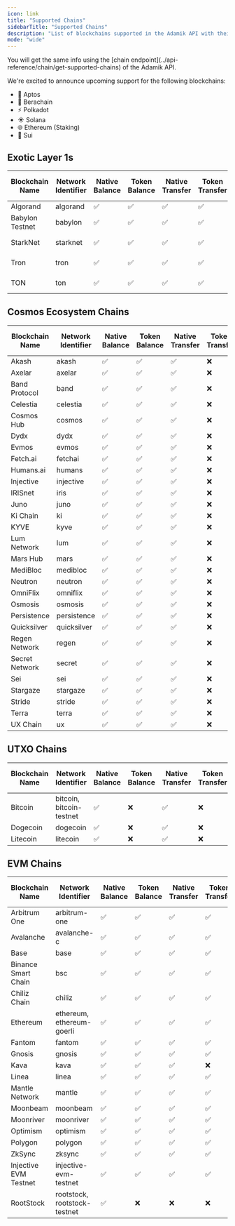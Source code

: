 ```yaml
---
icon: link
title: "Supported Chains"
sidebarTitle: "Supported Chains"
description: "List of blockchains supported in the Adamik API with their respective features."
mode: "wide"
---
```



<Info>
  You will get the same info using the [chain
  endpoint](../api-reference/chain/get-supported-chains) of the Adamik API.
</Info>

<Info>

  We're excited to announce upcoming support for the following blockchains:
  - 🔷 Aptos
  - 🐻 Berachain
  - ⚡ Polkadot
  - ☀️ Solana
  - 🌐 Ethereum (Staking)
  - 🌊 Sui
</Info>

## Exotic Layer 1s

<table style={{ borderCollapse: "collapse", border: "none" }}>
  <thead>
    <tr>
      <th style={{ textAlign: "center", border: "none", verticalAlign: "middle" }}>Blockchain Name</th>
      <th style={{ textAlign: "center", border: "none", verticalAlign: "middle" }}>Network Identifier</th>
      <th style={{ textAlign: "center", border: "none", verticalAlign: "middle" }}>Native Balance</th>
      <th style={{ textAlign: "center", border: "none", verticalAlign: "middle" }}>Token Balance</th>
      <th style={{ textAlign: "center", border: "none", verticalAlign: "middle" }}>Native Transfer</th>
      <th style={{ textAlign: "center", border: "none", verticalAlign: "middle" }}>Token Transfer</th>
      <th style={{ textAlign: "center", border: "none", verticalAlign: "middle" }}>Staking and Rewards</th>
      <th style={{ textAlign: "center", border: "none", verticalAlign: "middle" }}>Transaction History</th>
    </tr>
  </thead>
  <tbody>
    <tr>
      <td style={{ textAlign: "center", border: "none" }}>Algorand</td>
      <td style={{ textAlign: "center", border: "none", whiteSpace: "nowrap" }}>algorand</td>
      <td style={{ textAlign: "center", border: "none" }} class="checkmark">✅</td>
      <td style={{ textAlign: "center", border: "none" }} class="checkmark">✅</td>
      <td style={{ textAlign: "center", border: "none" }} class="checkmark">✅</td>
      <td style={{ textAlign: "center", border: "none" }} class="checkmark">✅</td>
      <td style={{ textAlign: "center", border: "none" }} class="cross">❌</td>
      <td style={{ textAlign: "center", border: "none" }} class="checkmark">✅</td>
    </tr>
    <tr>
      <td style={{ textAlign: "center", border: "none" }}>Babylon Testnet</td>
      <td style={{ textAlign: "center", border: "none", whiteSpace: "nowrap" }}>babylon</td>
      <td style={{ textAlign: "center", border: "none" }} class="checkmark">✅</td>
      <td style={{ textAlign: "center", border: "none" }} class="checkmark">✅</td>
      <td style={{ textAlign: "center", border: "none" }} class="checkmark">✅</td>
      <td style={{ textAlign: "center", border: "none" }} class="checkmark">✅</td>
      <td style={{ textAlign: "center", border: "none" }} class="checkmark">✅</td>
      <td style={{ textAlign: "center", border: "none" }} class="checkmark">✅</td>
    </tr>
    <tr>
      <td style={{ textAlign: "center", border: "none" }}>StarkNet</td>
      <td style={{ textAlign: "center", border: "none", whiteSpace: "nowrap" }}>starknet</td>
      <td style={{ textAlign: "center", border: "none" }} class="checkmark">✅</td>
      <td style={{ textAlign: "center", border: "none" }} class="checkmark">✅</td>
      <td style={{ textAlign: "center", border: "none" }} class="checkmark">✅</td>
      <td style={{ textAlign: "center", border: "none" }} class="checkmark">✅</td>
      <td style={{ textAlign: "center", border: "none" }}>Coming Soon</td>
      <td style={{ textAlign: "center", border: "none" }} class="checkmark">✅</td>
    </tr>
    <tr>
      <td style={{ textAlign: "center", border: "none" }}>Tron</td>
      <td style={{ textAlign: "center", border: "none", whiteSpace: "nowrap" }}>tron</td>
      <td style={{ textAlign: "center", border: "none" }} class="checkmark">✅</td>
      <td style={{ textAlign: "center", border: "none" }} class="checkmark">✅</td>
      <td style={{ textAlign: "center", border: "none" }} class="checkmark">✅</td>
      <td style={{ textAlign: "center", border: "none" }} class="checkmark">✅</td>
      <td style={{ textAlign: "center", border: "none" }}>Coming Soon</td>
      <td style={{ textAlign: "center", border: "none" }} class="checkmark">✅</td>
    </tr>
    <tr>
      <td style={{ textAlign: "center", border: "none" }}>TON</td>
      <td style={{ textAlign: "center", border: "none", whiteSpace: "nowrap" }}>ton</td>
      <td style={{ textAlign: "center", border: "none" }} class="checkmark">✅</td>
      <td style={{ textAlign: "center", border: "none" }} class="checkmark">✅</td>
      <td style={{ textAlign: "center", border: "none" }} class="checkmark">✅</td>
      <td style={{ textAlign: "center", border: "none" }} class="checkmark">✅</td>
      <td style={{ textAlign: "center", border: "none" }} >Coming Soon</td>
      <td style={{ textAlign: "center", border: "none" }} >Coming Soon	</td>
    </tr>
  </tbody>
</table>

## Cosmos Ecosystem Chains

<table style={{ borderCollapse: "collapse", border: "none" }}>
  <thead>
    <tr>
      <th style={{ textAlign: "center", border: "none", verticalAlign: "middle" }}>Blockchain Name</th>
      <th style={{ textAlign: "center", border: "none", verticalAlign: "middle" }}>Network Identifier</th>
      <th style={{ textAlign: "center", border: "none", verticalAlign: "middle" }}>Native Balance</th>
      <th style={{ textAlign: "center", border: "none", verticalAlign: "middle" }}>Token Balance</th>
      <th style={{ textAlign: "center", border: "none", verticalAlign: "middle" }}>Native Transfer</th>
      <th style={{ textAlign: "center", border: "none", verticalAlign: "middle" }}>Token Transfer</th>
      <th style={{ textAlign: "center", border: "none", verticalAlign: "middle" }}>Staking and Rewards</th>
      <th style={{ textAlign: "center", border: "none", verticalAlign: "middle" }}>Transaction History</th>
    </tr>
  </thead>
  <tbody>
    <tr>
      <td style={{ textAlign: "center", border: "none" }}>Akash</td>
      <td style={{ textAlign: "center", border: "none", whiteSpace: "nowrap" }}>akash</td>
      <td style={{ textAlign: "center", border: "none" }} class="checkmark">✅</td>
      <td style={{ textAlign: "center", border: "none" }} class="checkmark">✅</td>
      <td style={{ textAlign: "center", border: "none" }} class="checkmark">✅</td>
      <td style={{ textAlign: "center", border: "none" }} class="cross">❌</td>
      <td style={{ textAlign: "center", border: "none" }} class="checkmark">✅</td>
      <td style={{ textAlign: "center", border: "none" }} class="checkmark">✅</td>
    </tr>
    <tr>
      <td style={{ textAlign: "center", border: "none" }}>Axelar</td>
      <td style={{ textAlign: "center", border: "none", whiteSpace: "nowrap" }}>axelar</td>
      <td style={{ textAlign: "center", border: "none" }} class="checkmark">✅</td>
      <td style={{ textAlign: "center", border: "none" }} class="checkmark">✅</td>
      <td style={{ textAlign: "center", border: "none" }} class="checkmark">✅</td>
      <td style={{ textAlign: "center", border: "none" }} class="cross">❌</td>
      <td style={{ textAlign: "center", border: "none" }} class="checkmark">✅</td>
      <td style={{ textAlign: "center", border: "none" }} class="checkmark">✅</td>
    </tr>
    <tr>
      <td style={{ textAlign: "center", border: "none" }}>Band Protocol</td>
      <td style={{ textAlign: "center", border: "none", whiteSpace: "nowrap" }}>band</td>
      <td style={{ textAlign: "center", border: "none" }} class="checkmark">✅</td>
      <td style={{ textAlign: "center", border: "none" }} class="checkmark">✅</td>
      <td style={{ textAlign: "center", border: "none" }} class="checkmark">✅</td>
      <td style={{ textAlign: "center", border: "none" }} class="cross">❌</td>
      <td style={{ textAlign: "center", border: "none" }} class="checkmark">✅</td>
      <td style={{ textAlign: "center", border: "none" }} class="cross">❌</td>
    </tr>
    <tr>
      <td style={{ textAlign: "center", border: "none" }}>Celestia</td>
      <td style={{ textAlign: "center", border: "none", whiteSpace: "nowrap" }}>celestia</td>
      <td style={{ textAlign: "center", border: "none" }} class="checkmark">✅</td>
      <td style={{ textAlign: "center", border: "none" }} class="checkmark">✅</td>
      <td style={{ textAlign: "center", border: "none" }} class="checkmark">✅</td>
      <td style={{ textAlign: "center", border: "none" }} class="cross">❌</td>
      <td style={{ textAlign: "center", border: "none" }} class="checkmark">✅</td>
      <td style={{ textAlign: "center", border: "none" }} class="checkmark">✅</td>
    </tr>
    <tr>
      <td style={{ textAlign: "center", border: "none" }}>Cosmos Hub</td>
      <td style={{ textAlign: "center", border: "none", whiteSpace: "nowrap" }}>cosmos</td>
      <td style={{ textAlign: "center", border: "none" }} class="checkmark">✅</td>
      <td style={{ textAlign: "center", border: "none" }} class="checkmark">✅</td>
      <td style={{ textAlign: "center", border: "none" }} class="checkmark">✅</td>
      <td style={{ textAlign: "center", border: "none" }} class="cross">❌</td>
      <td style={{ textAlign: "center", border: "none" }} class="checkmark">✅</td>
      <td style={{ textAlign: "center", border: "none" }} class="checkmark">✅</td>
    </tr>
    <tr>
      <td style={{ textAlign: "center", border: "none" }}>Dydx</td>
      <td style={{ textAlign: "center", border: "none", whiteSpace: "nowrap" }}>dydx</td>
      <td style={{ textAlign: "center", border: "none" }} class="checkmark">✅</td>
      <td style={{ textAlign: "center", border: "none" }} class="checkmark">✅</td>
      <td style={{ textAlign: "center", border: "none" }} class="checkmark">✅</td>
      <td style={{ textAlign: "center", border: "none" }} class="cross">❌</td>
      <td style={{ textAlign: "center", border: "none" }} class="checkmark">✅</td>
      <td style={{ textAlign: "center", border: "none" }} class="checkmark">✅</td>
    </tr>
    <tr>
      <td style={{ textAlign: "center", border: "none" }}>Evmos</td>
      <td style={{ textAlign: "center", border: "none", whiteSpace: "nowrap" }}>evmos</td>
      <td style={{ textAlign: "center", border: "none" }} class="checkmark">✅</td>
      <td style={{ textAlign: "center", border: "none" }} class="checkmark">✅</td>
      <td style={{ textAlign: "center", border: "none" }} class="checkmark">✅</td>
      <td style={{ textAlign: "center", border: "none" }} class="cross">❌</td>
      <td style={{ textAlign: "center", border: "none" }} class="checkmark">✅</td>
      <td style={{ textAlign: "center", border: "none" }} class="checkmark">✅</td>
    </tr>
    <tr>
      <td style={{ textAlign: "center", border: "none" }}>Fetch.ai</td>
      <td style={{ textAlign: "center", border: "none", whiteSpace: "nowrap" }}>fetchai</td>
      <td style={{ textAlign: "center", border: "none" }} class="checkmark">✅</td>
      <td style={{ textAlign: "center", border: "none" }} class="checkmark">✅</td>
      <td style={{ textAlign: "center", border: "none" }} class="checkmark">✅</td>
      <td style={{ textAlign: "center", border: "none" }} class="cross">❌</td>
      <td style={{ textAlign: "center", border: "none" }} class="checkmark">✅</td>
      <td style={{ textAlign: "center", border: "none" }} class="cross">❌</td>
    </tr>
    <tr>
      <td style={{ textAlign: "center", border: "none" }}>Humans.ai</td>
      <td style={{ textAlign: "center", border: "none", whiteSpace: "nowrap" }}>humans</td>
      <td style={{ textAlign: "center", border: "none" }} class="checkmark">✅</td>
      <td style={{ textAlign: "center", border: "none" }} class="checkmark">✅</td>
      <td style={{ textAlign: "center", border: "none" }} class="checkmark">✅</td>
      <td style={{ textAlign: "center", border: "none" }} class="cross">❌</td>
      <td style={{ textAlign: "center", border: "none" }} class="checkmark">✅</td>
      <td style={{ textAlign: "center", border: "none" }} class="cross">❌</td>
    </tr>
    <tr>
      <td style={{ textAlign: "center", border: "none" }}>Injective</td>
      <td style={{ textAlign: "center", border: "none", whiteSpace: "nowrap" }}>injective</td>
      <td style={{ textAlign: "center", border: "none" }} class="checkmark">✅</td>
      <td style={{ textAlign: "center", border: "none" }} class="checkmark">✅</td>
      <td style={{ textAlign: "center", border: "none" }} class="checkmark">✅</td>
      <td style={{ textAlign: "center", border: "none" }} class="cross">❌</td>
      <td style={{ textAlign: "center", border: "none" }} class="checkmark">✅</td>
      <td style={{ textAlign: "center", border: "none" }} class="checkmark">✅</td>
    </tr>
    <tr>
      <td style={{ textAlign: "center", border: "none" }}>IRISnet</td>
      <td style={{ textAlign: "center", border: "none", whiteSpace: "nowrap" }}>iris</td>
      <td style={{ textAlign: "center", border: "none" }} class="checkmark">✅</td>
      <td style={{ textAlign: "center", border: "none" }} class="checkmark">✅</td>
      <td style={{ textAlign: "center", border: "none" }} class="checkmark">✅</td>
      <td style={{ textAlign: "center", border: "none" }} class="cross">❌</td>
      <td style={{ textAlign: "center", border: "none" }} class="checkmark">✅</td>
      <td style={{ textAlign: "center", border: "none" }} class="cross">❌</td>
    </tr>
    <tr>
      <td style={{ textAlign: "center", border: "none" }}>Juno</td>
      <td style={{ textAlign: "center", border: "none", whiteSpace: "nowrap" }}>juno</td>
      <td style={{ textAlign: "center", border: "none" }} class="checkmark">✅</td>
      <td style={{ textAlign: "center", border: "none" }} class="checkmark">✅</td>
      <td style={{ textAlign: "center", border: "none" }} class="checkmark">✅</td>
      <td style={{ textAlign: "center", border: "none" }} class="cross">❌</td>
      <td style={{ textAlign: "center", border: "none" }} class="checkmark">✅</td>
      <td style={{ textAlign: "center", border: "none" }} class="cross">❌</td>
    </tr>
    <tr>
      <td style={{ textAlign: "center", border: "none" }}>Ki Chain</td>
      <td style={{ textAlign: "center", border: "none", whiteSpace: "nowrap" }}>ki</td>
      <td style={{ textAlign: "center", border: "none" }} class="checkmark">✅</td>
      <td style={{ textAlign: "center", border: "none" }} class="checkmark">✅</td>
      <td style={{ textAlign: "center", border: "none" }} class="checkmark">✅</td>
      <td style={{ textAlign: "center", border: "none" }} class="cross">❌</td>
      <td style={{ textAlign: "center", border: "none" }} class="checkmark">✅</td>
      <td style={{ textAlign: "center", border: "none" }} class="cross">❌</td>
    </tr>
    <tr>
      <td style={{ textAlign: "center", border: "none" }}>KYVE</td>
      <td style={{ textAlign: "center", border: "none", whiteSpace: "nowrap" }}>kyve</td>
      <td style={{ textAlign: "center", border: "none" }} class="checkmark">✅</td>
      <td style={{ textAlign: "center", border: "none" }} class="checkmark">✅</td>
      <td style={{ textAlign: "center", border: "none" }} class="checkmark">✅</td>
      <td style={{ textAlign: "center", border: "none" }} class="cross">❌</td>
      <td style={{ textAlign: "center", border: "none" }} class="checkmark">✅</td>
      <td style={{ textAlign: "center", border: "none" }} class="cross">❌</td>
    </tr>
    <tr>
      <td style={{ textAlign: "center", border: "none" }}>Lum Network</td>
      <td style={{ textAlign: "center", border: "none", whiteSpace: "nowrap" }}>lum</td>
      <td style={{ textAlign: "center", border: "none" }} class="checkmark">✅</td>
      <td style={{ textAlign: "center", border: "none" }} class="checkmark">✅</td>
      <td style={{ textAlign: "center", border: "none" }} class="checkmark">✅</td>
      <td style={{ textAlign: "center", border: "none" }} class="cross">❌</td>
      <td style={{ textAlign: "center", border: "none" }} class="checkmark">✅</td>
      <td style={{ textAlign: "center", border: "none" }} class="cross">❌</td>
    </tr>
    <tr>
      <td style={{ textAlign: "center", border: "none" }}>Mars Hub</td>
      <td style={{ textAlign: "center", border: "none", whiteSpace: "nowrap" }}>mars</td>
      <td style={{ textAlign: "center", border: "none" }} class="checkmark">✅</td>
      <td style={{ textAlign: "center", border: "none" }} class="checkmark">✅</td>
      <td style={{ textAlign: "center", border: "none" }} class="checkmark">✅</td>
      <td style={{ textAlign: "center", border: "none" }} class="cross">❌</td>
      <td style={{ textAlign: "center", border: "none" }} class="checkmark">✅</td>
      <td style={{ textAlign: "center", border: "none" }} class="cross">❌</td>
    </tr>
    <tr>
      <td style={{ textAlign: "center", border: "none" }}>MediBloc</td>
      <td style={{ textAlign: "center", border: "none", whiteSpace: "nowrap" }}>medibloc</td>
      <td style={{ textAlign: "center", border: "none" }} class="checkmark">✅</td>
      <td style={{ textAlign: "center", border: "none" }} class="checkmark">✅</td>
      <td style={{ textAlign: "center", border: "none" }} class="checkmark">✅</td>
      <td style={{ textAlign: "center", border: "none" }} class="cross">❌</td>
      <td style={{ textAlign: "center", border: "none" }} class="checkmark">✅</td>
      <td style={{ textAlign: "center", border: "none" }} class="cross">❌</td>
    </tr>
    <tr>
      <td style={{ textAlign: "center", border: "none" }}>Neutron</td>
      <td style={{ textAlign: "center", border: "none", whiteSpace: "nowrap" }}>neutron</td>
      <td style={{ textAlign: "center", border: "none" }} class="checkmark">✅</td>
      <td style={{ textAlign: "center", border: "none" }} class="checkmark">✅</td>
      <td style={{ textAlign: "center", border: "none" }} class="checkmark">✅</td>
      <td style={{ textAlign: "center", border: "none" }} class="cross">❌</td>
      <td style={{ textAlign: "center", border: "none" }} class="checkmark">✅</td>
      <td style={{ textAlign: "center", border: "none" }} class="checkmark">✅</td>
    </tr>
    <tr>
      <td style={{ textAlign: "center", border: "none" }}>OmniFlix</td>
      <td style={{ textAlign: "center", border: "none", whiteSpace: "nowrap" }}>omniflix</td>
      <td style={{ textAlign: "center", border: "none" }} class="checkmark">✅</td>
      <td style={{ textAlign: "center", border: "none" }} class="checkmark">✅</td>
      <td style={{ textAlign: "center", border: "none" }} class="checkmark">✅</td>
      <td style={{ textAlign: "center", border: "none" }} class="cross">❌</td>
      <td style={{ textAlign: "center", border: "none" }} class="checkmark">✅</td>
      <td style={{ textAlign: "center", border: "none" }} class="cross">❌</td>
    </tr>
    <tr>
      <td style={{ textAlign: "center", border: "none" }}>Osmosis</td>
      <td style={{ textAlign: "center", border: "none", whiteSpace: "nowrap" }}>osmosis</td>
      <td style={{ textAlign: "center", border: "none" }} class="checkmark">✅</td>
      <td style={{ textAlign: "center", border: "none" }} class="checkmark">✅</td>
      <td style={{ textAlign: "center", border: "none" }} class="checkmark">✅</td>
      <td style={{ textAlign: "center", border: "none" }} class="cross">❌</td>
      <td style={{ textAlign: "center", border: "none" }} class="checkmark">✅</td>
      <td style={{ textAlign: "center", border: "none" }} class="checkmark">✅</td>
    </tr>
    <tr>
      <td style={{ textAlign: "center", border: "none" }}>Persistence</td>
      <td style={{ textAlign: "center", border: "none", whiteSpace: "nowrap" }}>persistence</td>
      <td style={{ textAlign: "center", border: "none" }} class="checkmark">✅</td>
      <td style={{ textAlign: "center", border: "none" }} class="checkmark">✅</td>
      <td style={{ textAlign: "center", border: "none" }} class="checkmark">✅</td>
      <td style={{ textAlign: "center", border: "none" }} class="cross">❌</td>
      <td style={{ textAlign: "center", border: "none" }} class="checkmark">✅</td>
      <td style={{ textAlign: "center", border: "none" }} class="cross">❌</td>
    </tr>
    <tr>
      <td style={{ textAlign: "center", border: "none" }}>Quicksilver</td>
      <td style={{ textAlign: "center", border: "none", whiteSpace: "nowrap" }}>quicksilver</td>
      <td style={{ textAlign: "center", border: "none" }} class="checkmark">✅</td>
      <td style={{ textAlign: "center", border: "none" }} class="checkmark">✅</td>
      <td style={{ textAlign: "center", border: "none" }} class="checkmark">✅</td>
      <td style={{ textAlign: "center", border: "none" }} class="cross">❌</td>
      <td style={{ textAlign: "center", border: "none" }} class="checkmark">✅</td>
      <td style={{ textAlign: "center", border: "none" }} class="cross">❌</td>
    </tr>
    <tr>
      <td style={{ textAlign: "center", border: "none" }}>Regen Network</td>
      <td style={{ textAlign: "center", border: "none", whiteSpace: "nowrap" }}>regen</td>
      <td style={{ textAlign: "center", border: "none" }} class="checkmark">✅</td>
      <td style={{ textAlign: "center", border: "none" }} class="checkmark">✅</td>
      <td style={{ textAlign: "center", border: "none" }} class="checkmark">✅</td>
      <td style={{ textAlign: "center", border: "none" }} class="cross">❌</td>
      <td style={{ textAlign: "center", border: "none" }} class="checkmark">✅</td>
      <td style={{ textAlign: "center", border: "none" }} class="cross">❌</td>
    </tr>
    <tr>
      <td style={{ textAlign: "center", border: "none" }}>Secret Network</td>
      <td style={{ textAlign: "center", border: "none", whiteSpace: "nowrap" }}>secret</td>
      <td style={{ textAlign: "center", border: "none" }} class="checkmark">✅</td>
      <td style={{ textAlign: "center", border: "none" }} class="checkmark">✅</td>
      <td style={{ textAlign: "center", border: "none" }} class="checkmark">✅</td>
      <td style={{ textAlign: "center", border: "none" }} class="cross">❌</td>
      <td style={{ textAlign: "center", border: "none" }} class="checkmark">✅</td>
      <td style={{ textAlign: "center", border: "none" }} class="cross">❌</td>
    </tr>
    <tr>
      <td style={{ textAlign: "center", border: "none" }}>Sei</td>
      <td style={{ textAlign: "center", border: "none", whiteSpace: "nowrap" }}>sei</td>
      <td style={{ textAlign: "center", border: "none" }} class="checkmark">✅</td>
      <td style={{ textAlign: "center", border: "none" }} class="checkmark">✅</td>
      <td style={{ textAlign: "center", border: "none" }} class="checkmark">✅</td>
      <td style={{ textAlign: "center", border: "none" }} class="cross">❌</td>
      <td style={{ textAlign: "center", border: "none" }} class="checkmark">✅</td>
      <td style={{ textAlign: "center", border: "none" }} class="cross">❌</td>
    </tr>
    <tr>
      <td style={{ textAlign: "center", border: "none" }}>Stargaze</td>
      <td style={{ textAlign: "center", border: "none", whiteSpace: "nowrap" }}>stargaze</td>
      <td style={{ textAlign: "center", border: "none" }} class="checkmark">✅</td>
      <td style={{ textAlign: "center", border: "none" }} class="checkmark">✅</td>
      <td style={{ textAlign: "center", border: "none" }} class="checkmark">✅</td>
      <td style={{ textAlign: "center", border: "none" }} class="cross">❌</td>
      <td style={{ textAlign: "center", border: "none" }} class="checkmark">✅</td>
      <td style={{ textAlign: "center", border: "none" }} class="cross">❌</td>
    </tr>
    <tr>
      <td style={{ textAlign: "center", border: "none" }}>Stride</td>
      <td style={{ textAlign: "center", border: "none", whiteSpace: "nowrap" }}>stride</td>
      <td style={{ textAlign: "center", border: "none" }} class="checkmark">✅</td>
      <td style={{ textAlign: "center", border: "none" }} class="checkmark">✅</td>
      <td style={{ textAlign: "center", border: "none" }} class="checkmark">✅</td>
      <td style={{ textAlign: "center", border: "none" }} class="cross">❌</td>
      <td style={{ textAlign: "center", border: "none" }} class="checkmark">✅</td>
      <td style={{ textAlign: "center", border: "none" }} class="cross">❌</td>
    </tr>
    <tr>
      <td style={{ textAlign: "center", border: "none" }}>Terra</td>
      <td style={{ textAlign: "center", border: "none", whiteSpace: "nowrap" }}>terra</td>
      <td style={{ textAlign: "center", border: "none" }} class="checkmark">✅</td>
      <td style={{ textAlign: "center", border: "none" }} class="checkmark">✅</td>
      <td style={{ textAlign: "center", border: "none" }} class="checkmark">✅</td>
      <td style={{ textAlign: "center", border: "none" }} class="cross">❌</td>
      <td style={{ textAlign: "center", border: "none" }} class="checkmark">✅</td>
      <td style={{ textAlign: "center", border: "none" }} class="cross">❌</td>
    </tr>
    <tr>
      <td style={{ textAlign: "center", border: "none" }}>UX Chain</td>
      <td style={{ textAlign: "center", border: "none", whiteSpace: "nowrap" }}>ux</td>
      <td style={{ textAlign: "center", border: "none" }} class="checkmark">✅</td>
      <td style={{ textAlign: "center", border: "none" }} class="checkmark">✅</td>
      <td style={{ textAlign: "center", border: "none" }} class="checkmark">✅</td>
      <td style={{ textAlign: "center", border: "none" }} class="cross">❌</td>
      <td style={{ textAlign: "center", border: "none" }} class="checkmark">✅</td>
      <td style={{ textAlign: "center", border: "none" }} class="cross">❌</td>
    </tr>
  </tbody>
</table>

## UTXO Chains

<table style={{ borderCollapse: "collapse", border: "none" }}>
  <thead>
    <tr>
      <th style={{ textAlign: "center", border: "none", verticalAlign: "middle" }}>Blockchain Name</th>
      <th style={{ textAlign: "center", border: "none", verticalAlign: "middle" }}>Network Identifier</th>
      <th style={{ textAlign: "center", border: "none", verticalAlign: "middle" }}>Native Balance</th>
      <th style={{ textAlign: "center", border: "none", verticalAlign: "middle" }}>Token Balance</th>
      <th style={{ textAlign: "center", border: "none", verticalAlign: "middle" }}>Native Transfer</th>
      <th style={{ textAlign: "center", border: "none", verticalAlign: "middle" }}>Token Transfer</th>
      <th style={{ textAlign: "center", border: "none", verticalAlign: "middle" }}>Staking and Rewards</th>
      <th style={{ textAlign: "center", border: "none", verticalAlign: "middle" }}>Transaction History</th>
    </tr>
  </thead>
  <tbody>
    <tr>
      <td style={{ textAlign: "center", border: "none" }}>Bitcoin</td>
      <td style={{ textAlign: "center", border: "none", whiteSpace: "nowrap" }}>bitcoin, bitcoin-testnet</td>
      <td style={{ textAlign: "center", border: "none" }} class="checkmark">✅</td>
      <td style={{ textAlign: "center", border: "none" }} class="cross">❌</td>
      <td style={{ textAlign: "center", border: "none" }} class="checkmark">✅</td>
      <td style={{ textAlign: "center", border: "none" }} class="cross">❌</td>
      <td style={{ textAlign: "center", border: "none" }} class="checkmark">✅</td>
      <td style={{ textAlign: "center", border: "none" }} class="cross">❌</td>
    </tr>
    <tr>
      <td style={{ textAlign: "center", border: "none" }}>Dogecoin</td>
      <td style={{ textAlign: "center", border: "none", whiteSpace: "nowrap" }}>dogecoin</td>
      <td style={{ textAlign: "center", border: "none" }} class="checkmark">✅</td>
      <td style={{ textAlign: "center", border: "none" }} class="cross">❌</td>
      <td style={{ textAlign: "center", border: "none" }} class="checkmark">✅</td>
      <td style={{ textAlign: "center", border: "none" }} class="cross">❌</td>
      <td style={{ textAlign: "center", border: "none" }} class="cross">❌</td>
      <td style={{ textAlign: "center", border: "none" }} class="cross">❌</td>
    </tr>
    <tr>
      <td style={{ textAlign: "center", border: "none" }}>Litecoin</td>
      <td style={{ textAlign: "center", border: "none", whiteSpace: "nowrap" }}>litecoin</td>
      <td style={{ textAlign: "center", border: "none" }} class="checkmark">✅</td>
      <td style={{ textAlign: "center", border: "none" }} class="cross">❌</td>
      <td style={{ textAlign: "center", border: "none" }} class="checkmark">✅</td>
      <td style={{ textAlign: "center", border: "none" }} class="cross">❌</td>
      <td style={{ textAlign: "center", border: "none" }} class="cross">❌</td>
      <td style={{ textAlign: "center", border: "none" }} class="cross">❌</td>
    </tr>
  </tbody>
</table>

## EVM Chains

<table style={{ borderCollapse: "collapse", border: "none" }}>
  <thead>
    <tr>
      <th style={{ textAlign: "center", border: "none", verticalAlign: "middle" }}>Blockchain Name</th>
      <th style={{ textAlign: "center", border: "none", verticalAlign: "middle" }}>Network Identifier</th>
      <th style={{ textAlign: "center", border: "none", verticalAlign: "middle" }}>Native Balance</th>
      <th style={{ textAlign: "center", border: "none", verticalAlign: "middle" }}>Token Balance</th>
      <th style={{ textAlign: "center", border: "none", verticalAlign: "middle" }}>Native Transfer</th>
      <th style={{ textAlign: "center", border: "none", verticalAlign: "middle" }}>Token Transfer</th>
      <th style={{ textAlign: "center", border: "none", verticalAlign: "middle" }}>Staking and Rewards</th>
      <th style={{ textAlign: "center", border: "none", verticalAlign: "middle" }}>Transaction History</th>
    </tr>
  </thead>
  <tbody>
    <tr>
      <td style={{ textAlign: "center", border: "none" }}>Arbitrum One</td>
      <td style={{ textAlign: "center", border: "none", whiteSpace: "nowrap" }}>arbitrum-one</td>
      <td style={{ textAlign: "center", border: "none" }} class="checkmark">✅</td>
      <td style={{ textAlign: "center", border: "none" }} class="checkmark">✅</td>
      <td style={{ textAlign: "center", border: "none" }} class="checkmark">✅</td>
      <td style={{ textAlign: "center", border: "none" }} class="checkmark">✅</td>
      <td style={{ textAlign: "center", border: "none" }} class="cross">❌</td>
      <td style={{ textAlign: "center", border: "none" }} class="checkmark">✅</td>
    </tr>
    <tr>
      <td style={{ textAlign: "center", border: "none" }}>Avalanche</td>
      <td style={{ textAlign: "center", border: "none", whiteSpace: "nowrap" }}>avalanche-c</td>
      <td style={{ textAlign: "center", border: "none" }} class="checkmark">✅</td>
      <td style={{ textAlign: "center", border: "none" }} class="checkmark">✅</td>
      <td style={{ textAlign: "center", border: "none" }} class="checkmark">✅</td>
      <td style={{ textAlign: "center", border: "none" }} class="checkmark">✅</td>
      <td style={{ textAlign: "center", border: "none" }} class="cross">❌</td>
      <td style={{ textAlign: "center", border: "none" }} class="checkmark">✅</td>
    </tr>
    <tr>
      <td style={{ textAlign: "center", border: "none" }}>Base</td>
      <td style={{ textAlign: "center", border: "none", whiteSpace: "nowrap" }}>base</td>
      <td style={{ textAlign: "center", border: "none" }} class="checkmark">✅</td>
      <td style={{ textAlign: "center", border: "none" }} class="checkmark">✅</td>
      <td style={{ textAlign: "center", border: "none" }} class="checkmark">✅</td>
      <td style={{ textAlign: "center", border: "none" }} class="checkmark">✅</td>
      <td style={{ textAlign: "center", border: "none" }} class="cross">❌</td>
      <td style={{ textAlign: "center", border: "none" }} class="checkmark">✅</td>
    </tr>
    <tr>
      <td style={{ textAlign: "center", border: "none" }}>Binance Smart Chain</td>
      <td style={{ textAlign: "center", border: "none", whiteSpace: "nowrap" }}>bsc</td>
      <td style={{ textAlign: "center", border: "none" }} class="checkmark">✅</td>
      <td style={{ textAlign: "center", border: "none" }} class="checkmark">✅</td>
      <td style={{ textAlign: "center", border: "none" }} class="checkmark">✅</td>
      <td style={{ textAlign: "center", border: "none" }} class="checkmark">✅</td>
      <td style={{ textAlign: "center", border: "none" }} class="cross">❌</td>
      <td style={{ textAlign: "center", border: "none" }} class="checkmark">✅</td>
    </tr>
    <tr>
      <td style={{ textAlign: "center", border: "none" }}>Chiliz Chain</td>
      <td style={{ textAlign: "center", border: "none", whiteSpace: "nowrap" }}>chiliz</td>
      <td style={{ textAlign: "center", border: "none" }} class="checkmark">✅</td>
      <td style={{ textAlign: "center", border: "none" }} class="checkmark">✅</td>
      <td style={{ textAlign: "center", border: "none" }} class="checkmark">✅</td>
      <td style={{ textAlign: "center", border: "none" }} class="checkmark">✅</td>
      <td style={{ textAlign: "center", border: "none" }} class="cross">❌</td>
      <td style={{ textAlign: "center", border: "none" }} class="checkmark">✅</td>
    </tr>
    <tr>
      <td style={{ textAlign: "center", border: "none" }}>Ethereum</td>
      <td style={{ textAlign: "center", border: "none", whiteSpace: "nowrap" }}>ethereum, ethereum-goerli</td>
      <td style={{ textAlign: "center", border: "none" }} class="checkmark">✅</td>
      <td style={{ textAlign: "center", border: "none" }} class="checkmark">✅</td>
      <td style={{ textAlign: "center", border: "none" }} class="checkmark">✅</td>
      <td style={{ textAlign: "center", border: "none" }} class="checkmark">✅</td>
      <td style={{ textAlign: "center", border: "none" }} >COMING SOON</td>
      <td style={{ textAlign: "center", border: "none" }} class="checkmark">✅</td>
    </tr>
    <tr>
      <td style={{ textAlign: "center", border: "none" }}>Fantom</td>
      <td style={{ textAlign: "center", border: "none", whiteSpace: "nowrap" }}>fantom</td>
      <td style={{ textAlign: "center", border: "none" }} class="checkmark">✅</td>
      <td style={{ textAlign: "center", border: "none" }} class="checkmark">✅</td>
      <td style={{ textAlign: "center", border: "none" }} class="checkmark">✅</td>
      <td style={{ textAlign: "center", border: "none" }} class="checkmark">✅</td>
      <td style={{ textAlign: "center", border: "none" }} class="cross">❌</td>
      <td style={{ textAlign: "center", border: "none" }} class="checkmark">✅</td>
    </tr>
    <tr>
      <td style={{ textAlign: "center", border: "none" }}>Gnosis</td>
      <td style={{ textAlign: "center", border: "none", whiteSpace: "nowrap" }}>gnosis</td>
      <td style={{ textAlign: "center", border: "none" }} class="checkmark">✅</td>
      <td style={{ textAlign: "center", border: "none" }} class="checkmark">✅</td>
      <td style={{ textAlign: "center", border: "none" }} class="checkmark">✅</td>
      <td style={{ textAlign: "center", border: "none" }} class="checkmark">✅</td>
      <td style={{ textAlign: "center", border: "none" }} class="cross">❌</td>
      <td style={{ textAlign: "center", border: "none" }} class="checkmark">✅</td>
    </tr>
    <tr>
      <td style={{ textAlign: "center", border: "none" }}>Kava</td>
      <td style={{ textAlign: "center", border: "none", whiteSpace: "nowrap" }}>kava</td>
      <td style={{ textAlign: "center", border: "none" }} class="checkmark">✅</td>
      <td style={{ textAlign: "center", border: "none" }} class="checkmark">✅</td>
      <td style={{ textAlign: "center", border: "none" }} class="checkmark">✅</td>
      <td style={{ textAlign: "center", border: "none" }} class="cross">❌</td>
      <td style={{ textAlign: "center", border: "none" }} class="checkmark">✅</td>
      <td style={{ textAlign: "center", border: "none" }} class="checkmark">✅</td>
    </tr>
    <tr>
      <td style={{ textAlign: "center", border: "none" }}>Linea</td>
      <td style={{ textAlign: "center", border: "none", whiteSpace: "nowrap" }}>linea</td>
      <td style={{ textAlign: "center", border: "none" }} class="checkmark">✅</td>
      <td style={{ textAlign: "center", border: "none" }} class="checkmark">✅</td>
      <td style={{ textAlign: "center", border: "none" }} class="checkmark">✅</td>
      <td style={{ textAlign: "center", border: "none" }} class="checkmark">✅</td>
      <td style={{ textAlign: "center", border: "none" }} class="cross">❌</td>
      <td style={{ textAlign: "center", border: "none" }} class="checkmark">✅</td>
    </tr>
    <tr>
      <td style={{ textAlign: "center", border: "none" }}>Mantle Network</td>
      <td style={{ textAlign: "center", border: "none", whiteSpace: "nowrap" }}>mantle</td>
      <td style={{ textAlign: "center", border: "none" }} class="checkmark">✅</td>
      <td style={{ textAlign: "center", border: "none" }} class="checkmark">✅</td>
      <td style={{ textAlign: "center", border: "none" }} class="checkmark">✅</td>
      <td style={{ textAlign: "center", border: "none" }} class="checkmark">✅</td>
      <td style={{ textAlign: "center", border: "none" }} class="cross">❌</td>
      <td style={{ textAlign: "center", border: "none" }} class="checkmark">✅</td>
    </tr>
    <tr>
      <td style={{ textAlign: "center", border: "none" }}>Moonbeam</td>
      <td style={{ textAlign: "center", border: "none", whiteSpace: "nowrap" }}>moonbeam</td>
      <td style={{ textAlign: "center", border: "none" }} class="checkmark">✅</td>
      <td style={{ textAlign: "center", border: "none" }} class="checkmark">✅</td>
      <td style={{ textAlign: "center", border: "none" }} class="checkmark">✅</td>
      <td style={{ textAlign: "center", border: "none" }} class="checkmark">✅</td>
      <td style={{ textAlign: "center", border: "none" }} class="cross">❌</td>
      <td style={{ textAlign: "center", border: "none" }} class="checkmark">✅</td>
    </tr>
    <tr>
      <td style={{ textAlign: "center", border: "none" }}>Moonriver</td>
      <td style={{ textAlign: "center", border: "none", whiteSpace: "nowrap" }}>moonriver</td>
      <td style={{ textAlign: "center", border: "none" }} class="checkmark">✅</td>
      <td style={{ textAlign: "center", border: "none" }} class="checkmark">✅</td>
      <td style={{ textAlign: "center", border: "none" }} class="checkmark">✅</td>
      <td style={{ textAlign: "center", border: "none" }} class="checkmark">✅</td>
      <td style={{ textAlign: "center", border: "none" }} class="cross">❌</td>
      <td style={{ textAlign: "center", border: "none" }} class="checkmark">✅</td>
    </tr>
    <tr>
      <td style={{ textAlign: "center", border: "none" }}>Optimism</td>
      <td style={{ textAlign: "center", border: "none", whiteSpace: "nowrap" }}>optimism</td>
      <td style={{ textAlign: "center", border: "none" }} class="checkmark">✅</td>
      <td style={{ textAlign: "center", border: "none" }} class="checkmark">✅</td>
      <td style={{ textAlign: "center", border: "none" }} class="checkmark">✅</td>
      <td style={{ textAlign: "center", border: "none" }} class="checkmark">✅</td>
      <td style={{ textAlign: "center", border: "none" }} class="cross">❌</td>
      <td style={{ textAlign: "center", border: "none" }} class="checkmark">✅</td>
    </tr>
    <tr>
      <td style={{ textAlign: "center", border: "none" }}>Polygon</td>
      <td style={{ textAlign: "center", border: "none", whiteSpace: "nowrap" }}>polygon</td>
      <td style={{ textAlign: "center", border: "none" }} class="checkmark">✅</td>
      <td style={{ textAlign: "center", border: "none" }} class="checkmark">✅</td>
      <td style={{ textAlign: "center", border: "none" }} class="checkmark">✅</td>
      <td style={{ textAlign: "center", border: "none" }} class="checkmark">✅</td>
      <td style={{ textAlign: "center", border: "none" }} class="cross">❌</td>
      <td style={{ textAlign: "center", border: "none" }} class="checkmark">✅</td>
    </tr>
    <tr>
      <td style={{ textAlign: "center", border: "none" }}>ZkSync</td>
      <td style={{ textAlign: "center", border: "none", whiteSpace: "nowrap" }}>zksync</td>
      <td style={{ textAlign: "center", border: "none" }} class="checkmark">✅</td>
      <td style={{ textAlign: "center", border: "none" }} class="checkmark">✅</td>
      <td style={{ textAlign: "center", border: "none" }} class="checkmark">✅</td>
      <td style={{ textAlign: "center", border: "none" }} class="checkmark">✅</td>
      <td style={{ textAlign: "center", border: "none" }} class="cross">❌</td>
      <td style={{ textAlign: "center", border: "none" }} class="checkmark">✅</td>
    </tr>
    <tr>
      <td style={{ textAlign: "center", border: "none" }}>Injective EVM Testnet</td>
      <td style={{ textAlign: "center", border: "none", whiteSpace: "nowrap" }}>injective-evm-testnet</td>
      <td style={{ textAlign: "center", border: "none" }} class="checkmark">✅</td>
      <td style={{ textAlign: "center", border: "none" }} class="checkmark">✅</td>
      <td style={{ textAlign: "center", border: "none" }} class="checkmark">✅</td>
      <td style={{ textAlign: "center", border: "none" }} class="checkmark">✅</td>
      <td style={{ textAlign: "center", border: "none" }} class="cross">❌</td>
      <td style={{ textAlign: "center", border: "none" }} class="checkmark">✅</td>
    </tr>
     <tr>
      <td style={{ textAlign: "center", border: "none" }}>RootStock</td>
      <td style={{ textAlign: "center", border: "none", whiteSpace: "nowrap" }}>rootstock, rootstock-testnet</td>
      <td style={{ textAlign: "center", border: "none" }} class="checkmark">✅</td>
      <td style={{ textAlign: "center", border: "none" }} class="cross">❌</td>
      <td style={{ textAlign: "center", border: "none" }} class="cross">❌</td>
      <td style={{ textAlign: "center", border: "none" }} class="cross">❌</td>
      <td style={{ textAlign: "center", border: "none" }} class="cross">❌</td>
      <td style={{ textAlign: "center", border: "none" }} class="cross">❌</td>
    </tr>
  </tbody>
</table>